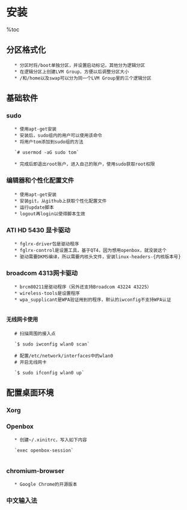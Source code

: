 =安装=
%toc

==分区格式化==
    * 分区时将/boot单独分区，并设置启动标记，其他分为逻辑分区
    * 在逻辑分区上创建LVM Group，方便以后调整分区大小
    * /和/home以及swap可以分为同一个LVM Group里的三个逻辑分区

==基础软件==
===sudo===
    * 使用apt-get安装
    * 安装后，sudo组内的用户可以使用该命令
    * 将用户tom添加到sudo组的方法

    `# usermod -aG sudo tom`
    
    * 完成后即退出root账户，进入自己的账户，使用sudo获取root权限

===编辑器和个性化配置文件===
    * 使用apt-get安装
    * 安装git，从github上获取个性化配置文件
    * 运行update脚本
    * logout再login以使得脚本生效

===ATI HD 5430 显卡驱动===
    * fglrx-driver包是驱动程序
    * fglrx-control是设置工具，基于QT4，因为想用openbox，就没装这个
    * 驱动需要DKMS编译，所以需要内核头文件，安装linux-headers-{内核版本号}

===broadcom 4313网卡驱动===
    * brcm80211是驱动程序（另外还支持Broadcom 43224 43225）
    * wireless-tools是设置程序
    * wpa_supplicant是WPA验证用到的程序，默认的iwconfig不支持WPA认证
    {{{http://wiki.debian.org/WiFi/HowToUse#WPA-PSK_and_WPA2-PSK}}}
====无线网卡使用====
    # 扫描周围的接入点

    `$ sudo iwconfig wlan0 scan`

    # 配置/etc/network/interfaces中的wlan0
    # 开启无线网卡

    `$ sudo ifconfig wlan0 up`

==配置桌面环境==
===Xorg===
===Openbox===
    * 创建~/.xinitrc，写入如下内容

    `exec openbox-session`
    
===chromium-browser===
    * Google Chrome的开源版本

===中文输入法===
